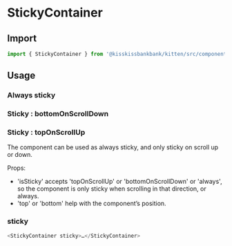 
<Meta title="Grid/StickyContainer" component={StickyContainer} />

# StickyContainer

## Import

```js
import { StickyContainer } from '@kisskissbankbank/kitten/src/components/grid/sticky-container'
```

## Usage

### Always sticky

<Canvas>
  <Story name="AlwaysSticky" story={stories.AlwaysSticky} />
</Canvas>

### Sticky : bottomOnScrollDown

<Canvas>
  <Story
    name="StickyBottomOnScrollDown"
    story={stories.StickyBottomOnScrollDown}
  />
</Canvas>

### Sticky : topOnScrollUp

<Canvas>
  <Story
    name="StickyTopOnScrollUp"
    story={stories.StickyTopOnScrollUp}
  />
</Canvas>

The component can be used as always sticky, and only sticky on scroll up
or down.

Props:

- 'isSticky' accepts 'topOnScrollUp' or 'bottomOnScrollDown' or 'always',
  so the component is only sticky when scrolling in that direction, or always.
- 'top' or 'bottom' help with the component’s position.

### sticky

```js
<StickyContainer sticky>…</StickyContainer>
```
